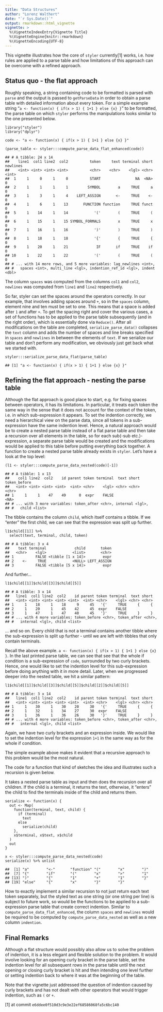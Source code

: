 ```yaml
---
title: "Data Structures"
author: "Lorenz Walthert"
date: "`r Sys.Date()`"
output: rmarkdown::html_vignette
vignette: >
  %\VignetteIndexEntry{Vignette Title}
  %\VignetteEngine{knitr::rmarkdown}
  %\VignetteEncoding{UTF-8}
---
```


This vignette illustrates how the core of `styler` currently[1] works,
i.e. how rules are applied to a parse table and how limitations of this
approach can be overcome with a refined approach.

Status quo - the flat approach
------------------------------

Roughly speaking, a string containing code to be formatted is parsed
with `parse` and the output is passed to `getParseData` in order to
obtain a parse table with detailed information about every token. For a
simple example string
"`a <- function(x) { if(x > 1) { 1+1 } else {x} }`" to be formatted, the
parse table on which `styler` performs the manipulations looks similar
to the one presented below.

    library("styler")
    library("dplyr")

    code <- "a <- function(x) { if(x > 1) { 1+1 } else {x} }"

    (parse_table <- styler:::compute_parse_data_flat_enhanced(code))

    ## # A tibble: 24 x 14
    ##    line1  col1 line2  col2          token     text terminal short newlines
    ##    <int> <int> <int> <int>          <chr>    <chr>    <lgl> <chr>    <int>
    ##  1     1     0     1     0          START                NA  <NA>        0
    ##  2     1     1     1     1         SYMBOL        a     TRUE     a        0
    ##  3     1     3     1     4    LEFT_ASSIGN       <-     TRUE    <-        0
    ##  4     1     6     1    13       FUNCTION function     TRUE funct        0
    ##  5     1    14     1    14            '('        (     TRUE     (        0
    ##  6     1    15     1    15 SYMBOL_FORMALS        x     TRUE     x        0
    ##  7     1    16     1    16            ')'        )     TRUE     )        0
    ##  8     1    18     1    18            '{'        {     TRUE     {        0
    ##  9     1    20     1    21             IF       if     TRUE    if        0
    ## 10     1    22     1    22            '('        (     TRUE     (        0
    ## # ... with 14 more rows, and 5 more variables: lag_newlines <int>,
    ## #   spaces <int>, multi_line <lgl>, indention_ref_id <lgl>, indent <dbl>

The column `spaces` was computed from the columns `col1` and `col2`,
`newlines` was computed from `line1` and `line2` respectively.

So far, styler can set the spaces around the operators correctly. In our
example, that involves adding spaces around `+`, so in the `spaces`
column, element nine and ten must be set to one. This means that a space
is added after `1` and after `+`. To get the spacing right and cover the
various cases, a set of functions has to be applied to the parse table
subsequently (and in the right order), which is essentially done via
`Reduce()`. After all modifications on the table are completed,
`serialize_parse_data()` collapses the `text` column and adds the number
of spaces and line breaks specified in `spaces` and `newlines` in
between the elements of `text`. If we serialize our table and don't
perform any modification, we obviously just get back what we started
with.

    styler:::serialize_parse_data_flat(parse_table)

    ## [1] "a <- function(x) { if(x > 1) { 1+1 } else {x} }"

Refining the flat approach - nesting the parse table
----------------------------------------------------

Although the flat approach is good place to start, e.g. for fixing
spaces between operators, it has its limitations. In particular, it
treats each token the same way in the sense that it does not account for
the context of the token, i.e. in which sub-expression it appears. To
set the indention correctly, we need a hierarchical view on the parse
data, since all tokens in a sub-expression have the same indention
level. Hence, a natural approach would be to create a nested parse table
instead of a flat parse table and then take a recursion over all
elements in the table, so for each sub(-sub etc.)-expression, a separate
parse table would be created and the modifications would be applied to
this table before putting everything back together. A function to create
a nested parse table already exists in `styler`. Let's have a look at
the top level:

    (l1 <- styler:::compute_parse_data_nested(code)[-1])

    ## # A tibble: 1 x 13
    ##    col1 line2  col2    id parent token terminal  text short token_before
    ##   <int> <int> <int> <int>  <int> <chr>    <lgl> <chr> <chr>        <chr>
    ## 1     1     1    47    49      0  expr    FALSE                     <NA>
    ## # ... with 3 more variables: token_after <chr>, internal <lgl>,
    ## #   child <list>

The tibble contains the column `child`, which itself contains a tibble.
If we "enter" the first child, we can see that the expression was split
up further.

    l1$child[[1]] %>%
      select(text, terminal, child, token)

    ## # A tibble: 3 x 4
    ##    text terminal             child       token
    ##   <chr>    <lgl>            <list>       <chr>
    ## 1          FALSE <tibble [1 x 14]>        expr
    ## 2    <-     TRUE            <NULL> LEFT_ASSIGN
    ## 3          FALSE <tibble [5 x 14]>        expr

And further...

    l1$child[[1]]$child[[3]]$child[[5]]

    ## # A tibble: 3 x 14
    ##   line1  col1 line2  col2    id parent token terminal  text short
    ##   <int> <int> <int> <int> <int>  <int> <chr>    <lgl> <chr> <chr>
    ## 1     1    18     1    18     9     45   '{'     TRUE     {     {
    ## 2     1    20     1    45    42     45  expr    FALSE            
    ## 3     1    47     1    47    40     45   '}'     TRUE     }     }
    ## # ... with 4 more variables: token_before <chr>, token_after <chr>,
    ## #   internal <lgl>, child <list>

... and so on. Every child that is not a terminal contains another
tibble where the sub-expression is split up further - until we are left
with tibbles that only contain terminals.

Recall the above example.
`a <- function(x) { if(x > 1) { 1+1 } else {x} }`. In the last printed
parse table, we can see that see that the whole if condition is a
sub-expression of `code`, surrounded by two curly brackets. Hence, one
would like to set the indention level for this sub-expression before
doing anything with it in more detail. Later, when we progressed deeper
into the nested table, we hit a similar pattern:

    l1$child[[1]]$child[[3]]$child[[5]]$child[[2]]$child[[5]]

    ## # A tibble: 3 x 14
    ##   line1  col1 line2  col2    id parent token terminal  text short
    ##   <int> <int> <int> <int> <int>  <int> <chr>    <lgl> <chr> <chr>
    ## 1     1    30     1    30    20     30   '{'     TRUE     {     {
    ## 2     1    32     1    34    27     30  expr    FALSE            
    ## 3     1    36     1    36    26     30   '}'     TRUE     }     }
    ## # ... with 4 more variables: token_before <chr>, token_after <chr>,
    ## #   internal <lgl>, child <list>

Again, we have two curly brackets and an expression inside. We would
like to set the indention level for the expression `1+1` in the same way
as for the whole if condition.

The simple example above makes it evident that a recursive approach to
this problem would be the most natural.

The code for a function that kind of sketches the idea and illustrates
such a recursion is given below.

It takes a nested parse table as input and then does the recursion over
all children. If the child is a terminal, it returns the text,
otherwise, it "enters" the child to find the terminals inside of the
child and returns them.

    serialize <- function(x) {
      out <- Map(
        function(terminal, text, child) {
          if (terminal)
            text
          else
            serialize(child)
        },
        x$terminal, x$text, x$child
      )
      out
    }

    x <- styler:::compute_parse_data_nested(code)
    serialize(x) %>% unlist

    ##  [1] "a"        "<-"       "function" "("        "x"        ")"       
    ##  [7] "{"        "if"       "("        "x"        ">"        "1"       
    ## [13] ")"        "{"        "1"        "+"        "1"        "}"       
    ## [19] "else"     "{"        "x"        "}"        "}"

How to exactly implement a similar recursion to not just return each
text token separately, but the styled text as one string (or one string
per line) is subject to future work, so would be the functions to be
applied to a sub-expression parse table that create correct indention.
Similar to `compute_parse_data_flat_enhanced`, the column `spaces` and
`newlines` would be required to be computed by
`compute_parse_data_nested` as well as a new column `indention`.

Final Remarks
-------------

Although a flat structure would possibly also allow us to solve the
problem of indention, it is a less elegant and flexible solution to the
problem. It would involve looking for an opening curly bracket in the
parse table, set the indention level for all subsequent rows in the
parse table until the next opening or closing curly bracket is hit and
then intending one level further or setting indention back to where it
was at the beginning of the table.

Note that the vignette just addressed the question of indention caused
by curly brackets and has not dealt with other operators that would
trigger indention, such as `(` or `+`.

[1] at commit `e6ddee0f510d3c9e3e22ef68586068fa5c6bc140`
